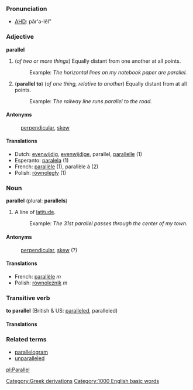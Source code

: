 ===Pronunciation===
*[[w:AHD|AHD]]: păr'ə-lĕl"

===Adjective===
'''parallel'''

# (''of two or more things'') Equally distant from one another at all points.
#:Example: ''The horizontal lines on my notebook paper are parallel.''
# ('''parallel to''') (''of one thing, relative to another'') Equally distant from at all points.
#:Example: ''The railway line runs parallel to the road.''

====Antonyms====
:[[perpendicular]], [[skew]]

====Translations====
*Dutch: [[evenwijdig]], [[evenwijdige]], parallel, [[parallelle]] (1)
*Esperanto: [[paralela]] (1)
*French: [[parallèle]] (1), parallèle à (2)
*Polish: [[równoległy]] (1)

===Noun===
'''parallel''' (plural: '''parallels''')

# A line of [[latitude]].
#:Example: ''The 31st parallel passes through the center of my town.''

====Antonyms====
:[[perpendicular]], [[skew]] (?)

====Translations====
*French: [[parallèle]] ''m''
*Polish: [[równoleżnik]] ''m''

===Transitive verb===
'''to parallel''' (British & US: [[paralleled]], paralleled)

====Translations====

===Related terms===
*[[parallelogram]]
*[[unparalleled]]

[[pl:Parallel]]
[[Category:Greek derivations]]
[[Category:1000 English basic words]]